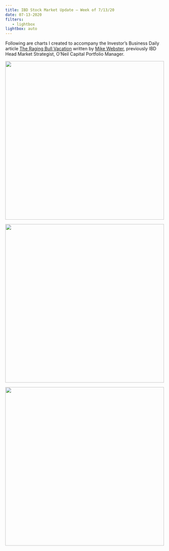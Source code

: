 ```yaml
---
title: IBD Stock Market Update – Week of 7/13/20
date: 07-13-2020
filters:
   - lightbox
lightbox: auto
---
```


Following are charts I created to accompany the Investor's Business Daily article [The Raging Bull Vacation](https://www.investors.com/market-trend/stock-market-update-the-raging-bull-vacation/) written by [Mike Webster](http://twitter.com/mwebster1971), previously IBD Head Market Strategist, O'Neil Capital Portfolio Manager.


![](chart1.png){height="500"}

![](chart2.png){height="500"}

![](chart3.png){height="500"}


